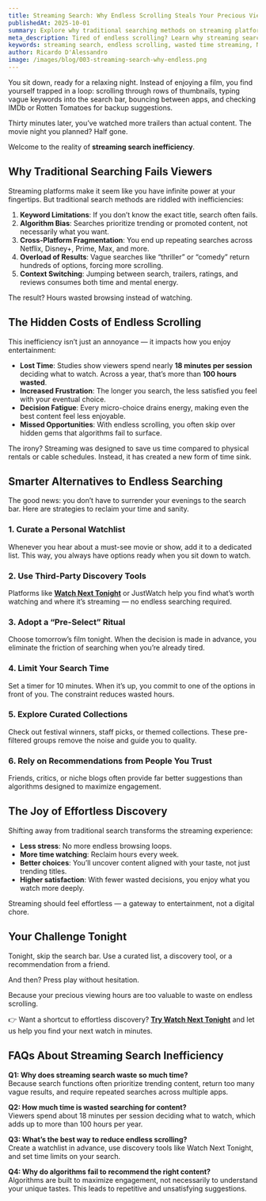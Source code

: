 ```yaml
---
title: Streaming Search: Why Endless Scrolling Steals Your Precious Viewing Hours
publishedAt: 2025-10-01
summary: Explore why traditional searching methods on streaming platforms waste your time, create frustration, and how smarter discovery strategies can help you reclaim your viewing hours.
meta_description: Tired of endless scrolling? Learn why streaming search is broken, how it wastes precious hours, and discover smarter ways to find the perfect content without frustration.
keywords: streaming search, endless scrolling, wasted time streaming, Netflix search inefficiency, how to find movies to watch, streaming content discovery
author: Ricardo D'Alessandro
image: /images/blog/003-streaming-search-why-endless.png
---
```


You sit down, ready for a relaxing night. Instead of enjoying a film, you find yourself trapped in a loop: scrolling through rows of thumbnails, typing vague keywords into the search bar, bouncing between apps, and checking IMDb or Rotten Tomatoes for backup suggestions.  

Thirty minutes later, you’ve watched more trailers than actual content. The movie night you planned? Half gone.  

Welcome to the reality of **streaming search inefficiency**.  



## Why Traditional Searching Fails Viewers

Streaming platforms make it seem like you have infinite power at your fingertips. But traditional search methods are riddled with inefficiencies:  

1. **Keyword Limitations**: If you don’t know the exact title, search often fails.  
2. **Algorithm Bias**: Searches prioritize trending or promoted content, not necessarily what you want.  
3. **Cross-Platform Fragmentation**: You end up repeating searches across Netflix, Disney+, Prime, Max, and more.  
4. **Overload of Results**: Vague searches like “thriller” or “comedy” return hundreds of options, forcing more scrolling.  
5. **Context Switching**: Jumping between search, trailers, ratings, and reviews consumes both time and mental energy.  

The result? Hours wasted browsing instead of watching.  



## The Hidden Costs of Endless Scrolling

This inefficiency isn’t just an annoyance — it impacts how you enjoy entertainment:  

- **Lost Time**: Studies show viewers spend nearly **18 minutes per session** deciding what to watch. Across a year, that’s more than **100 hours wasted**.  
- **Increased Frustration**: The longer you search, the less satisfied you feel with your eventual choice.  
- **Decision Fatigue**: Every micro-choice drains energy, making even the best content feel less enjoyable.  
- **Missed Opportunities**: With endless scrolling, you often skip over hidden gems that algorithms fail to surface.  

The irony? Streaming was designed to save us time compared to physical rentals or cable schedules. Instead, it has created a new form of time sink.  



## Smarter Alternatives to Endless Searching

The good news: you don’t have to surrender your evenings to the search bar. Here are strategies to reclaim your time and sanity.  

### 1. Curate a Personal Watchlist  
Whenever you hear about a must-see movie or show, add it to a dedicated list. This way, you always have options ready when you sit down to watch.  

### 2. Use Third-Party Discovery Tools  
Platforms like **[Watch Next Tonight](https://watchnexttonight.com)** or JustWatch help you find what’s worth watching and where it’s streaming — no endless searching required.  

### 3. Adopt a “Pre-Select” Ritual  
Choose tomorrow’s film tonight. When the decision is made in advance, you eliminate the friction of searching when you’re already tired.  

### 4. Limit Your Search Time  
Set a timer for 10 minutes. When it’s up, you commit to one of the options in front of you. The constraint reduces wasted hours.  

### 5. Explore Curated Collections  
Check out festival winners, staff picks, or themed collections. These pre-filtered groups remove the noise and guide you to quality.  

### 6. Rely on Recommendations from People You Trust  
Friends, critics, or niche blogs often provide far better suggestions than algorithms designed to maximize engagement.  



## The Joy of Effortless Discovery

Shifting away from traditional search transforms the streaming experience:  

- **Less stress**: No more endless browsing loops.  
- **More time watching**: Reclaim hours every week.  
- **Better choices**: You’ll uncover content aligned with your taste, not just trending titles.  
- **Higher satisfaction**: With fewer wasted decisions, you enjoy what you watch more deeply.  

Streaming should feel effortless — a gateway to entertainment, not a digital chore.  



## Your Challenge Tonight

Tonight, skip the search bar. Use a curated list, a discovery tool, or a recommendation from a friend.  

And then? Press play without hesitation.  

Because your precious viewing hours are too valuable to waste on endless scrolling.  

👉 Want a shortcut to effortless discovery? **[Try Watch Next Tonight](https://watchnexttonight.com)** and let us help you find your next watch in minutes.  



## FAQs About Streaming Search Inefficiency

**Q1: Why does streaming search waste so much time?**  
Because search functions often prioritize trending content, return too many vague results, and require repeated searches across multiple apps.  

**Q2: How much time is wasted searching for content?**  
Viewers spend about 18 minutes per session deciding what to watch, which adds up to more than 100 hours per year.  

**Q3: What’s the best way to reduce endless scrolling?**  
Create a watchlist in advance, use discovery tools like Watch Next Tonight, and set time limits on your search.  

**Q4: Why do algorithms fail to recommend the right content?**  
Algorithms are built to maximize engagement, not necessarily to understand your unique tastes. This leads to repetitive and unsatisfying suggestions.  